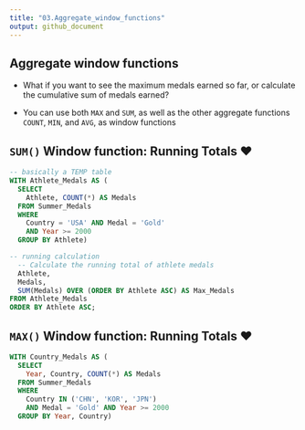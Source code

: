 ```yaml
---
title: "03.Aggregate_window_functions"
output: github_document
---
```


## Aggregate window functions

* What if you want to see the maximum medals earned so far, or calculate the cumulative sum of medals earned?

* You can use both `MAX` and `SUM`, as well as the other aggregate functions `COUNT`, `MIN`, and `AVG`, as window functions

## `SUM()` Window function: **Running Totals** ❤️

```sql
-- basically a TEMP table
WITH Athlete_Medals AS (
  SELECT
    Athlete, COUNT(*) AS Medals
  FROM Summer_Medals
  WHERE
    Country = 'USA' AND Medal = 'Gold'
    AND Year >= 2000
  GROUP BY Athlete)

-- running calculation
  -- Calculate the running total of athlete medals
  Athlete,
  Medals,
  SUM(Medals) OVER (ORDER BY Athlete ASC) AS Max_Medals
FROM Athlete_Medals
ORDER BY Athlete ASC;
```

## `MAX()` Window function: **Running Totals** ❤️

```sql
WITH Country_Medals AS (
  SELECT
    Year, Country, COUNT(*) AS Medals
  FROM Summer_Medals
  WHERE
    Country IN ('CHN', 'KOR', 'JPN')
    AND Medal = 'Gold' AND Year >= 2000
  GROUP BY Year, Country)

```
